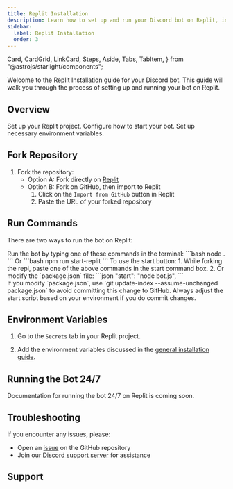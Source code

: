 ```yaml
---
title: Replit Installation
description: Learn how to set up and run your Discord bot on Replit, including forking the repository, setting up run commands, and configuring environment variables.
sidebar:
  label: Replit Installation
  order: 3
---
```


  Card,
  CardGrid,
  LinkCard,
  Steps,
  Aside,
  Tabs,
  TabItem,
} from "@astrojs/starlight/components";

Welcome to the Replit Installation guide for your Discord bot. This guide will walk you through the process of setting up and running your bot on Replit.

## Overview

<CardGrid>
  <Card title="Fork Repository" icon="seti:github">
    Set up your Replit project.
    <LinkCard title="Jump to Section" href="#fork-repository" />
  </Card>
  <Card title="Run Commands" icon="seti:console">
    Configure how to start your bot.
    <LinkCard title="Jump to Section" href="#run-commands" />
  </Card>
  <Card title="Environment Variables" icon="seti:config">
    Set up necessary environment variables.
    <LinkCard title="Jump to Section" href="#environment-variables" />
  </Card>
</CardGrid>

## Fork Repository

<Steps>

1. Fork the repository:
   - Option A: Fork directly on [Replit](https://replit.com/@vikshan/amina)
   - Option B: Fork on GitHub, then import to Replit
     1. Click on the `Import from GitHub` button in Replit
     2. Paste the URL of your forked repository

</Steps>

## Run Commands

There are two ways to run the bot on Replit:

<Tabs>
  <TabItem label="Terminal Command">
    Run the bot by typing one of these commands in the terminal:
    ```bash
    node .
    ```
    Or
    ```bash
    npm run start-replit
    ```
  </TabItem>
  <TabItem label="Start Button">
    To use the start button:
    1. While forking the repl, paste one of the above commands in the start command box.
    2. Or modify the `package.json` file:
    ```json
    "start": "node bot.js",
    ```
    <Aside type="caution">
      If you modify `package.json`, use `git update-index --assume-unchanged package.json` to avoid committing this change to GitHub. Always adjust the start script based on your environment if you do commit changes.
    </Aside>
  </TabItem>
</Tabs>

## Environment Variables

<Steps>

1. Go to the `Secrets` tab in your Replit project.

2. Add the environment variables discussed in the [general installation guide](/guides/installation#setting-up-environment-variables).

</Steps>

## Running the Bot 24/7

<Aside type="note">
  Documentation for running the bot 24/7 on Replit is coming soon.
</Aside>

## Troubleshooting

If you encounter any issues, please:
- Open an [issue](https://github.com/vixshan/amina/issue/new/choose) on the GitHub repository
- Join our [Discord support server](https://discord.gg/uMgS9evnmv) for assistance

## Support

<LinkCard
  title="Join Our Discord"
  description="Get help, share your experiences, and connect with other bot users."
  href="https://discord.gg/uMgS9evnmv"
/>

<LinkCard
  title="Support on Ko-fi"
  description="If you find this bot helpful, consider supporting the developer."
  href="https://ko-fi.com/vikshan"
/>